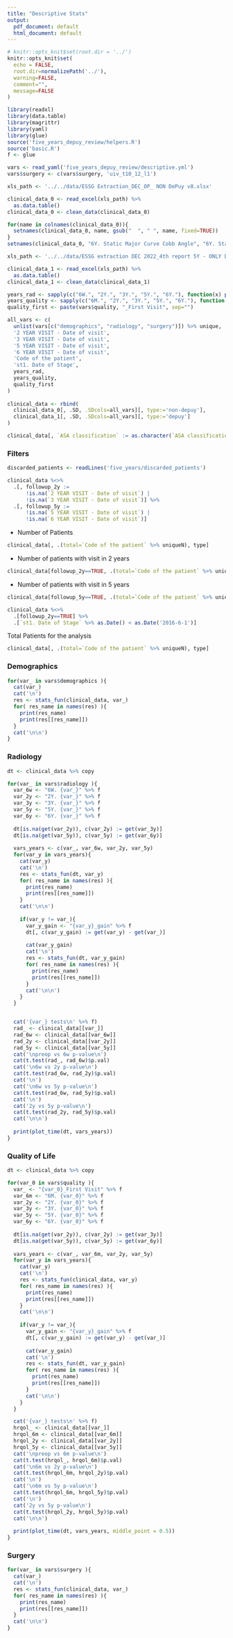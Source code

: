 ```yaml
---
title: "Descriptive Stats"
output:
  pdf_document: default
  html_document: default
---
```


```r
# knitr::opts_knit$set(root.dir = '../')
knitr::opts_knit$set(
  echo = FALSE, 
  root.dir=normalizePath('../'),
  warning=FALSE, 
  comment="",
  message=FALSE
)
```


```r
library(readxl)
library(data.table)
library(magrittr)
library(yaml)
library(glue)
source('five_years_depuy_review/helpers.R')
source('basic.R')
f <- glue

vars <- read_yaml('five_years_depuy_review/descriptive.yml')
vars$surgery <- c(vars$surgery, 'uiv_t10_12_l1')
```


```r
xls_path <- '../../data/ESSG Extraction_DEC_OP_ NON DePuy v8.xlsx'

clinical_data_0 <- read_excel(xls_path) %>% 
  as.data.table()
clinical_data_0 <- clean_data(clinical_data_0)
```


```r
for(name in colnames(clinical_data_0)){
  setnames(clinical_data_0, name, gsub("  ", " ", name, fixed=TRUE))
}
setnames(clinical_data_0, "6Y. Static Major Curve Cobb Angle", "6Y. Static Major curve Cobb angle")
```


```r
xls_path <- '../../data/ESSG extraction DEC 2022_4th report 5Y - ONLY DPS Mod.xlsx'

clinical_data_1 <- read_excel(xls_path) %>% 
  as.data.table()
clinical_data_1 <- clean_data(clinical_data_1)
```

```r
years_rad <- sapply(c("6W.", "2Y.", "3Y.", "5Y.", "6Y."), function(x) paste(x, vars$radiology), simplify = TRUE)
years_quality <- sapply(c("6M.", "2Y.", "3Y.", "5Y.", "6Y."), function(x) paste(x, vars$quality), simplify = TRUE)
quality_first <- paste(vars$quality, "_First Visit", sep="")

all_vars <- c(
  unlist(vars[c("demographics", "radiology", "surgery")]) %>% unique,
  '2 YEAR VISIT - Date of visit',
  '3 YEAR VISIT - Date of visit',
  '5 YEAR VISIT - Date of visit',
  '6 YEAR VISIT - Date of visit',
  'Code of the patient', 
  'st1. Date of Stage',
  years_rad, 
  years_quality,
  quality_first
)
  
clinical_data <- rbind(
  clinical_data_0[, .SD, .SDcols=all_vars][, type:='non-depuy'],
  clinical_data_1[, .SD, .SDcols=all_vars][, type:='depuy']
)

clinical_data[, `ASA classification` := as.character(`ASA classification`)]
```

### Filters
```r
discarded_patients <- readLines('five_years/discarded_patients')

clinical_data %<>% 
  .[, followup_2y := 
      !is.na(`2 YEAR VISIT - Date of visit`) | 
      !is.na(`3 YEAR VISIT - Date of visit`)] %>% 
  .[, followup_5y := 
      !is.na(`5 YEAR VISIT - Date of visit`) | 
      !is.na(`6 YEAR VISIT - Date of visit`)]
```


- Number of Patients
```r
clinical_data[, .(total=`Code of the patient` %>% uniqueN), type]
```

- Number of patients with visit in 2 years
```r
clinical_data[followup_2y==TRUE, .(total=`Code of the patient` %>% uniqueN), type]
```

- Number of patients with visit in 5 years
```r
clinical_data[followup_5y==TRUE, .(total=`Code of the patient` %>% uniqueN), type]
```



```r
clinical_data %<>%
  .[followup_2y==TRUE] %>%
  .[`st1. Date of Stage` %>% as.Date() < as.Date('2016-6-1')]
```

Total Patients for the analysis
```r
clinical_data[, .(total=`Code of the patient` %>% uniqueN), type]
```

### Demographics
```r
for(var_ in vars$demographics ){
  cat(var_)
  cat('\n')
  res <- stats_fun(clinical_data, var_)
  for( res_name in names(res) ){
    print(res_name)
    print(res[[res_name]])
  }
  cat('\n\n')
}
```


### Radiology
```r
dt <- clinical_data %>% copy

for(var_ in vars$radiology ){
  var_6w <- "6W. {var_}" %>% f
  var_2y <- "2Y. {var_}" %>% f
  var_3y <- "3Y. {var_}" %>% f
  var_5y <- "5Y. {var_}" %>% f
  var_6y <- "6Y. {var_}" %>% f
  
  dt[is.na(get(var_2y)), c(var_2y) := get(var_3y)]
  dt[is.na(get(var_5y)), c(var_5y) := get(var_6y)]
  
  vars_years <- c(var_, var_6w, var_2y, var_5y)
  for(var_y in vars_years){
    cat(var_y)
    cat('\n')
    res <- stats_fun(dt, var_y)
    for( res_name in names(res) ){
      print(res_name)
      print(res[[res_name]])
    }
    cat('\n\n')
    
    if(var_y != var_){
      var_y_gain <- "{var_y}_gain" %>% f
      dt[, c(var_y_gain) := get(var_y) - get(var_)]
      
      cat(var_y_gain)
      cat('\n')
      res <- stats_fun(dt, var_y_gain)
      for( res_name in names(res) ){
        print(res_name)
        print(res[[res_name]])
      }
      cat('\n\n')
    }
  }


  cat('{var_} tests\n' %>% f)
  rad_ <- clinical_data[[var_]]
  rad_6w <- clinical_data[[var_6w]]
  rad_2y <- clinical_data[[var_2y]]
  rad_5y <- clinical_data[[var_5y]]
  cat('\npreop vs 6w p-value\n')
  cat(t.test(rad_, rad_6w)$p.val)
  cat('\n6w vs 2y p-value\n')
  cat(t.test(rad_6w, rad_2y)$p.val)
  cat('\n')
  cat('\n6w vs 5y p-value\n')
  cat(t.test(rad_6w, rad_5y)$p.val)
  cat('\n')
  cat('2y vs 5y p-value\n')
  cat(t.test(rad_2y, rad_5y)$p.val)
  cat('\n\n')
  
  print(plot_time(dt, vars_years))
}
```


### Quality of Life
```r
dt <- clinical_data %>% copy

for(var_0 in vars$quality ){
  var_ <- "{var_0}_First Visit" %>% f
  var_6m <- "6M. {var_0}" %>% f
  var_2y <- "2Y. {var_0}" %>% f
  var_3y <- "3Y. {var_0}" %>% f
  var_5y <- "5Y. {var_0}" %>% f
  var_6y <- "6Y. {var_0}" %>% f
  
  dt[is.na(get(var_2y)), c(var_2y) := get(var_3y)]
  dt[is.na(get(var_5y)), c(var_5y) := get(var_6y)]
  
  vars_years <- c(var_, var_6m, var_2y, var_5y)
  for(var_y in vars_years){
    cat(var_y)
    cat('\n')
    res <- stats_fun(clinical_data, var_y)
    for( res_name in names(res) ){
      print(res_name)
      print(res[[res_name]])
    }
    cat('\n\n')
    
    if(var_y != var_){
      var_y_gain <- "{var_y}_gain" %>% f
      dt[, c(var_y_gain) := get(var_y) - get(var_)]
      
      cat(var_y_gain)
      cat('\n')
      res <- stats_fun(dt, var_y_gain)
      for( res_name in names(res) ){
        print(res_name)
        print(res[[res_name]])
      }
      cat('\n\n')
    }
  }

  cat('{var_} tests\n' %>% f)
  hrqol_ <- clinical_data[[var_]]
  hrqol_6m <- clinical_data[[var_6m]]
  hrqol_2y <- clinical_data[[var_2y]]
  hrqol_5y <- clinical_data[[var_5y]]
  cat('\npreop vs 6m p-value\n')
  cat(t.test(hrqol_, hrqol_6m)$p.val)
  cat('\n6m vs 2y p-value\n')
  cat(t.test(hrqol_6m, hrqol_2y)$p.val)
  cat('\n')
  cat('\n6m vs 5y p-value\n')
  cat(t.test(hrqol_6m, hrqol_5y)$p.val)
  cat('\n')
  cat('2y vs 5y p-value\n')
  cat(t.test(hrqol_2y, hrqol_5y)$p.val)
  cat('\n\n')
  
  print(plot_time(dt, vars_years, middle_point = 0.5))
}
```


### Surgery
```r
for(var_ in vars$surgery ){
  cat(var_)
  cat('\n')
  res <- stats_fun(clinical_data, var_)
  for( res_name in names(res) ){
    print(res_name)
    print(res[[res_name]])
  }
  cat('\n\n')
}
```
